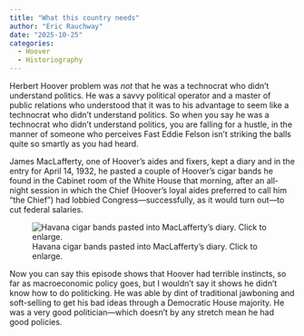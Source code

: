 ```yaml
---
title: "What this country needs"
author: "Eric Rauchway"
date: "2025-10-25"
categories:
  - Hoover
  - Historiography
---
```


Herbert Hoover problem was *not* that he was a technocrat who didn't understand politics. He was a savvy political operator and a master of public relations who understood that it was to his advantage to seem like a technocrat who didn't understand politics. So when you say he was a technocrat who didn't understand politics, you are falling for a hustle, in the manner of someone who perceives Fast Eddie Felson isn't striking the balls quite so smartly as you had heard.

James MacLafferty, one of Hoover's aides and fixers, kept a diary and in the entry for April 14, 1932, he pasted a couple of Hoover's cigar bands he found in the Cabinet room of the White House that morning, after an all-night session in which the Chief (Hoover's loyal aides preferred to call him "the Chief") had lobbied Congress---successfully, as it would turn out---to cut federal salaries. 

![Havana cigar bands pasted into MacLafferty's diary. Click to enlarge.](./cigar.png){.lightbox}

Now you can say this episode shows that Hoover had terrible instincts, so far as macroeconomic policy goes, but I wouldn't say it shows he didn't know how to do politicking. He was able by dint of traditional jawboning and soft-selling to get his bad ideas through a Democratic House majority. He was a very good politician---which doesn't by any stretch mean he had good policies.